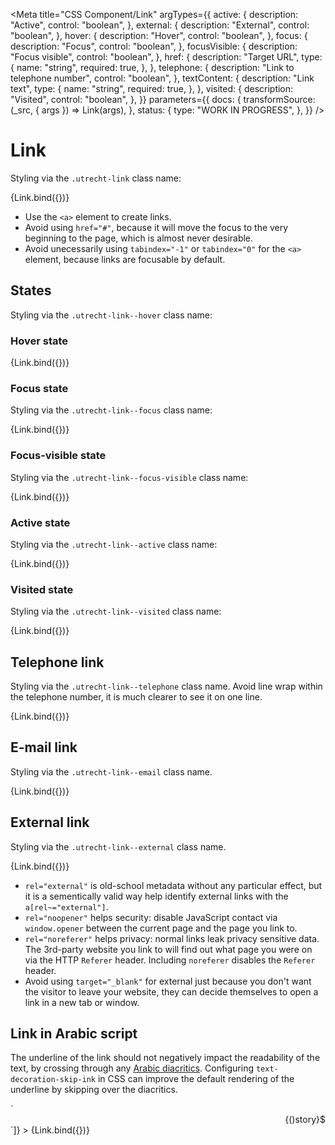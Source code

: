 <!--
@license EUPL-1.2
Copyright (c) 2021 Gemeente Utrecht
Copyright (c) 2021 Robbert Broersma
-->


<Meta
  title="CSS Component/Link"
  argTypes={{
    active: {
      description: "Active",
      control: "boolean",
    },
    external: {
      description: "External",
      control: "boolean",
    },
    hover: {
      description: "Hover",
      control: "boolean",
    },
    focus: {
      description: "Focus",
      control: "boolean",
    },
    focusVisible: {
      description: "Focus visible",
      control: "boolean",
    },
    href: {
      description: "Target URL",
      type: {
        name: "string",
        required: true,
      },
    },
    telephone: {
      description: "Link to telephone number",
      control: "boolean",
    },
    textContent: {
      description: "Link text",
      type: {
        name: "string",
        required: true,
      },
    },
    visited: {
      description: "Visited",
      control: "boolean",
    },
  }}
  parameters={{
    docs: {
      transformSource: (_src, { args }) => Link(args),
    },
    status: {
      type: "WORK IN PROGRESS",
    },
  }}
/>

# Link

Styling via the `.utrecht-link` class name:

<Canvas>
  <Story
    name="Link"
    args={{
      ...defaultArgs,
      href: "",
      textContent: "Read more...",
    }}
  >
    {Link.bind({})}
  </Story>
</Canvas>

- Use the `<a>` element to create links.
- Avoid using `href="#"`, because it will move the focus to the very beginning to the page, which is almost never desirable.
- Avoid unecessarily using `tabindex="-1"` or `tabindex="0"` for the `<a>` element, because links are focusable by default.

<ArgsTable story="Link" />

## States

Styling via the `.utrecht-link--hover` class name:

### Hover state

<Canvas>
  <Story
    name="Link hover"
    args={{
      hover: true,
      textContent: "Read more...",
    }}
  >
    {Link.bind({})}
  </Story>
</Canvas>

### Focus state

Styling via the `.utrecht-link--focus` class name:

<Canvas>
  <Story
    name="Link focus"
    args={{
      focus: true,
      textContent: "Read more...",
    }}
  >
    {Link.bind({})}
  </Story>
</Canvas>

### Focus-visible state

Styling via the `.utrecht-link--focus-visible` class name:

<Canvas>
  <Story
    name="Link focus-visible"
    args={{
      focus: true,
      focusVisible: true,
      textContent: "Read more...",
    }}
  >
    {Link.bind({})}
  </Story>
</Canvas>

### Active state

Styling via the `.utrecht-link--active` class name:

<Canvas>
  <Story
    name="Link active"
    args={{
      active: true,
      textContent: "Read more...",
    }}
  >
    {Link.bind({})}
  </Story>
</Canvas>

### Visited state

Styling via the `.utrecht-link--visited` class name:

<Canvas>
  <Story
    name="Link visited"
    args={{
      textContent: "Read more...",
      visited: true,
    }}
  >
    {Link.bind({})}
  </Story>
</Canvas>

## Telephone link

Styling via the `.utrecht-link--telephone` class name. Avoid line wrap within the telephone number, it is much clearer to see it on one line.

<Canvas>
  <Story
    name="Telephone link"
    args={{
      href: "tel:+31555385385",
      textContent: "+31 555 385 385",
      telephone: true,
    }}
  >
    {Link.bind({})}
  </Story>
</Canvas>

## E-mail link

Styling via the `.utrecht-link--email` class name.

<Canvas>
  <Story
    name="E-mail link"
    args={{
      href: "mailto:info@example.com",
      textContent: "info@example.com",
      mail: true,
    }}
  >
    {Link.bind({})}
  </Story>
</Canvas>

## External link

Styling via the `.utrecht-link--external` class name.

<Canvas>
  <Story
    name="External link"
    args={{
      external: true,
      href: "https://www.whatismyreferer.com",
      textContent: "Read more...",
    }}
  >
    {Link.bind({})}
  </Story>
</Canvas>

<ArgsTable story="External link" />

- `rel="external"` is old-school metadata without any particular effect, but it is a sementically valid way help identify external links with the `a[rel~="external"]`.
- `rel="noopener"` helps security: disable JavaScript contact via `window.opener` between the current page and the page you link to.
- `rel="noreferer"` helps privacy: normal links leak privacy sensitive data. The 3rd-party website you link to will find out what page you were on via the HTTP `Referer` header. Including `noreferer` disables the `Referer` header.
- Avoid using `target="_blank"` for external just because you don't want the visitor to leave your website, they can decide themselves to open a link in a new tab or window.

## Link in Arabic script

The underline of the link should not negatively impact the readability of the text, by crossing through any [Arabic diacritics](https://en.wikipedia.org/wiki/Arabic_diacritics). Configuring `text-decoration-skip-ink` in CSS can improve the default rendering of the underline by skipping over the diacritics.

<Canvas>
  <Story
    name="Arabic link"
    args={{
      href: "mailto:info@example.com",
      textContent: "تواصل معنا من خلال البريد الإلكتروني",
      mail: true,
    }}
    decorators={[(story) => `<div dir="rtl" lang="ar">${story()}</div>`]}
  >
    {Link.bind({})}
  </Story>
</Canvas>
